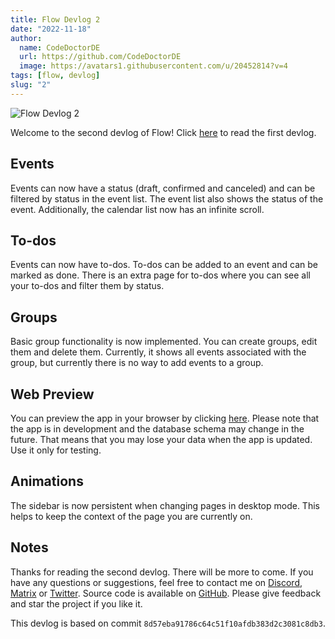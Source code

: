 ```yaml
---
title: Flow Devlog 2
date: "2022-11-18"
author:
  name: CodeDoctorDE
  url: https://github.com/CodeDoctorDE
  image: https://avatars1.githubusercontent.com/u/20452814?v=4
tags: [flow, devlog]
slug: "2"
---
```


![Flow Devlog 2](/blog/flow/devlog/2.png)

Welcome to the second devlog of Flow!
Click [here](/flow/devlog/1) to read the first devlog.

## Events

Events can now have a status (draft, confirmed and canceled)
and can be filtered by status in the event list. The event list also shows the status of the event.
Additionally, the calendar list now has an infinite scroll.

## To-dos

Events can now have to-dos. To-dos can be added to an event and can be marked as done.
There is an extra page for to-dos where you can see all your to-dos and filter them by status.

## Groups

Basic group functionality is now implemented. You can create groups, edit them and delete them.
Currently, it shows all events associated with the group, but currently there is no way to add events to a group.

## Web Preview

You can preview the app in your browser by clicking [here](https://flow-rcbp8apcj-linwood.vercel.apps).
Please note that the app is in development and the database schema may change in the future.
That means that you may lose your data when the app is updated. Use it only for testing.

## Animations

The sidebar is now persistent when changing pages in desktop mode.
This helps to keep the context of the page you are currently on.

## Notes

Thanks for reading the second devlog. There will be more to come.
If you have any questions or suggestions, feel free to contact me on [Discord](https://linwood.dev/discord), [Matrix](https://linwood.dev/matrix) or [Twitter](https://twitter.com/LinwoodCloud).
Source code is available on [GitHub](https://github.com/LinwoodCloud/Flow). Please give feedback and star the project if you like it.

This devlog is based on commit `8d57eba91786c64c51f10afdb383d2c3081c8db3`.
